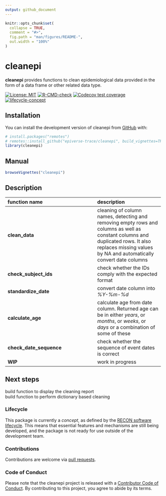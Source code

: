 ```yaml
---
output: github_document
---
```


<!-- README.md is generated from README.Rmd. Please edit that file. -->
<!-- The code to render this README is stored in .github/workflows/render-readme.yaml -->
<!-- Variables marked with double curly braces will be transformed beforehand: -->
<!-- `packagename` is extracted from the DESCRIPTION file -->
<!-- `gh_repo` is extracted via a special environment variable in GitHub Actions -->
<!-- README.md is generated from README.Rmd. Please edit that file -->

```r
knitr::opts_chunk$set(
  collapse = TRUE,
  comment = "#>",
  fig.path = "man/figures/README-",
  out.width = "100%"
)
```

# cleanepi

**cleanepi** provides functions to clean epidemiological data provided in the form of a data frame or other related data type.   

<!-- badges: start -->
[![License: MIT](https://img.shields.io/badge/License-MIT-yellow.svg)](https://opensource.org/licenses/MIT)
[![R-CMD-check](https://github.com/epiverse-trace/cleanepi/actions/workflows/R-CMD-check.yaml/badge.svg)](https://github.com/epiverse-trace/cleanepi/actions/workflows/R-CMD-check.yaml)
[![Codecov test coverage](https://codecov.io/gh/epiverse-trace/cleanepi/branch/main/graph/badge.svg)](https://app.codecov.io/gh/epiverse-trace/cleanepi?branch=main)
[![lifecycle-concept](https://raw.githubusercontent.com/reconverse/reconverse.github.io/master/images/badge-concept.svg)](https://www.reconverse.org/lifecycle.html#concept) 
<!-- badges: end -->


## Installation

You can install the development version of cleanepi from
[GitHub](https://github.com/) with:

```r
# install.packages("remotes")
# remotes::install_github("epiverse-trace/cleanepi", build_vignettes=TRUE)
library(cleanepi)
```

## Manual  
```r
browseVignettes("cleanepi")
```

## Description
| function name | description |    
| :-------------- | :---------- |   
| **clean_data** | cleaning of column names, detecting and removing empty rows and columns as well as constant columns and duplicated rows. It also replaces missing values by NA and automatically convert date columns |      
| **check_subject_ids** | check whether the IDs comply with the expected format |    
| **standardize_date** | convert date column into _%Y-%m-%d_ |     
| **calculate_age** | calculate age from date column. Returned age can be in either _years_, or _months_, or _weeks_, or _days_ or a combination of some of these|    
| **check_date_sequence** | check whether the sequence of event dates is correct |
| **WIP** | work in progress |


## Next steps
| build function to display the cleaning report
| build function to perform dictionary based cleaning


### Lifecycle

This package is currently a *concept*, as defined by the [RECON software
lifecycle](https://www.reconverse.org/lifecycle.html). This means that essential
features and mechanisms are still being developed, and the package is not ready
for use outside of the development team.


### Contributions

Contributions are welcome via [pull requests](https://github.com/{{ gh_repo }}/pulls).

### Code of Conduct

Please note that the cleanepi project is released with a 
[Contributor Code of Conduct](https://github.com/epiverse-trace/.github/blob/main/CODE_OF_CONDUCT.md).
By contributing to this project, you agree to abide by its terms.

